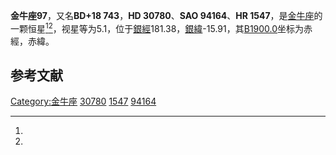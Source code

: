 {{Starbox begin
| name = 金牛座97
}}
{{Starbox observe
| epoch = [[J2000.0|J2000.0]]
| constell = [[金牛座|金牛座]]<ref name=SIMBAD>{{cite web
 | url=http://simbad.u-strasbg.fr/simbad/sim-id?Ident=HR+1547
 | title =Pulsating variable Star
 | publisher=Centre de Données astronomiques de Strasbourg
 | work=SIMBAD
 | accessdate=2012-07-13}}</ref><ref name=DATA>{{cite web
 | url=http://vizier.u-strasbg.fr/viz-bin/VizieR-5?-out.add=.&-source=5050&-corr=PK=HR&-out.max=9999&HR=1547
 | title=VizieR Detailed Page
 | accessdate=2012-07-13
 | archive-date=2016-03-05
 | archive-url=https://web.archive.org/web/20160305223818/http://vizier.u-strasbg.fr/viz-bin/VizieR-5?-out.add=.&-source=5050&-corr=PK=HR&-out.max=9999&HR=1547
 | dead-url=no
 }}</ref>
| 星官 = 
| ra = {{RA|4|51|22.5}}<ref name=SIMBAD /><ref name=DATA />
| dec = {{DEC|+18|50|23}}<ref name=SIMBAD /><ref name=DATA />
| appmag_v = 5.1<ref name=SIMBAD /><ref name=DATA />
}}
{{Starbox character
| class = A7IV-V<ref name=SIMBAD /><ref name=DATA />
| b-v = 0.21<ref name=SIMBAD /><ref name=DATA />
| u-b = 0.12<ref name=SIMBAD /><ref name=DATA />
| r-i = 0.12<ref name=SIMBAD /><ref name=DATA />
| variable = 
}}
{{Starbox astrometry
| radial_v = 0.12
| prop_mo_ra = 37
| parallax = 0.022
| p_error = 
}}
{{Starbox catalog
| names =BD+18 743，[[SAO星表|SAO]] 94164，[[HD星表|HD]] 30780，[[HR星表|HR]] 1547}}
{{Starbox reference |Simbad=HR+1547}}
{{Starbox end}}

'''金牛座97'''，又名'''BD+18 743'''，'''HD 30780'''、'''SAO 94164'''、'''HR 1547'''，是[[金牛座|金牛座]]的一颗恒星<ref name=SIMBAD /><ref name=DATA />，视星等为5.1，位于[[銀道座標系|銀經]]181.38，[[銀道座標系|銀緯]]-15.91，其[[B1900.0|B1900.0]]坐标为赤經{{RA|4|45|31.3}}，赤緯{{DEC|+18|-15.91|11}}。

== 参考文献 ==
{{reflist}}

{{star-stub}}

{{金牛座恒星}}
{{星官|天高|4|4}}
[[Category:金牛座|Category:金牛座]]
[[Category:HD和HDE天體|30780]]
[[Category:HR天體|1547]]
[[Category:SAO天體|94164]]